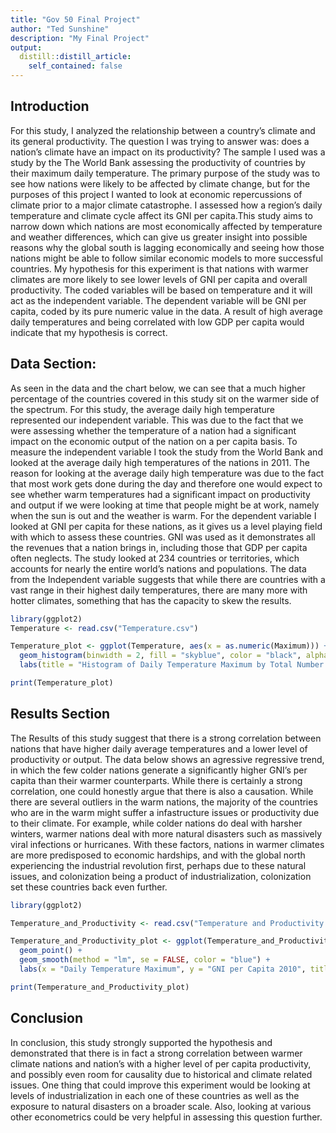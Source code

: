 ```yaml
---
title: "Gov 50 Final Project"
author: "Ted Sunshine"
description: "My Final Project"
output:
  distill::distill_article:
    self_contained: false
---
```


## Introduction
For this study, I analyzed the relationship between a country's climate and its general productivity. The question I was trying to answer was: does a nation's climate have an impact on its productivity? The sample I used was a study by the The World Bank assessing the productivity of countries by their maximum daily temperature. The primary purpose of the study was to see how nations were likely to be affected by climate change, but for the purposes of this project I wanted to look at economic repercussions of climate prior to a major climate catastrophe. I assessed how a region’s daily temperature and climate cycle affect its GNI per capita.This study aims to narrow down which nations are most economically affected by temperature and weather differences, which can give us greater insight into possible reasons why the global south is lagging economically and seeing how those nations might be able to follow similar economic models to more successful countries. My hypothesis for this experiment is that nations with warmer climates are more likely to see lower levels of GNI per capita and overall productivity.  The coded variables will be based on temperature and it will act as the independent variable. The dependent variable will be GNI per capita, coded by its pure numeric value in the data. A result of high average daily temperatures and being correlated with low GDP per capita would indicate that my hypothesis is correct. 

## Data Section:

As seen in the data and the chart below, we can see that a much higher percentage of the countries covered in this study sit on the warmer side of the spectrum. For this study, the average daily high temperature represented our independent variable. This was due to the fact that we were assessing whether the temperature of a nation had a significant impact on the economic output of the nation on a per capita basis. To measure the independent variable I took the study from the World Bank and looked at the average daily high temperatures of the nations in 2011. The reason for looking at the average daily high temperature was due to the fact that most work gets done during the day and therefore one would expect to see whether warm temperatures had a significant impact on productivity and output if we were looking at time that people might be at work, namely when the sun is out and the weather is warm. For the dependent variable I looked at GNI per capita for these nations, as it gives us a level playing field with which to assess these countries. GNI was used as it demonstrates all the revenues that a nation brings in, including those that GDP per capita often neglects. The study looked at 234 countries or territories, which accounts for nearly the entire world's nations and populations. The data from the Independent variable suggests that while there are countries with a vast range in their highest daily temperatures, there are many more with hotter climates, something that has the capacity to skew the results.

```r

library(ggplot2)
Temperature <- read.csv("Temperature.csv")

Temperature_plot <- ggplot(Temperature, aes(x = as.numeric(Maximum))) +
  geom_histogram(binwidth = 2, fill = "skyblue", color = "black", alpha = 0.7) +
  labs(title = "Histogram of Daily Temperature Maximum by Total Number of Countries", x = "Temperature", y = "Number of Countries")
```

```r
print(Temperature_plot)
```

## Results Section
The Results of this study suggest that there is a strong correlation between nations that have higher daily average temperatures and a lower level of productivity or output. The data below shows an agressive regressive trend, in which the few colder nations generate a significantly higher GNI's per capita than their warmer counterparts. While there is certainly a strong correlation, one could honestly argue that there is also a causation. While there are several outliers in the warm nations, the majority of the countries who are in the warm might suffer a infastructure issues or productivity due to their climate. For example, while colder nations do deal with harsher winters, warmer nations deal with more natural disasters such as massively viral infections or hurricanes. With these factors, nations in warmer climates are more predisposed to economic hardships, and with the global north experiencing the industrial revolution first, perhaps due to these natural issues, and colonization being a product of industrialization, colonization set these countries back even further. 

```r
library(ggplot2)

Temperature_and_Productivity <- read.csv("Temperature and Productivity.csv")

Temperature_and_Productivity_plot <- ggplot(Temperature_and_Productivity, aes(x = as.numeric(Daily.Temperature.Maximum), y = as.numeric(GNI.per.capita.2010))) +
  geom_point() +
  geom_smooth(method = "lm", se = FALSE, color = "blue") + 
  labs(x = "Daily Temperature Maximum", y = "GNI per Capita 2010", title = "Daily Temperature's Effect on GNI per capita")
```

```r
print(Temperature_and_Productivity_plot)
```

## Conclusion
In conclusion, this study strongly supported the hypothesis and demonstrated that there is in fact a strong correlation between warmer climate nations and nation's with a higher level of per capita productivity, and possibly even room for causality due to historical and climate related issues. One thing that could improve this experiment would be looking at levels of industrialization in each one of these countries as well as the exposure to natural disasters on a broader scale. Also, looking at various other econometrics could be very helpful in assessing this question further. 